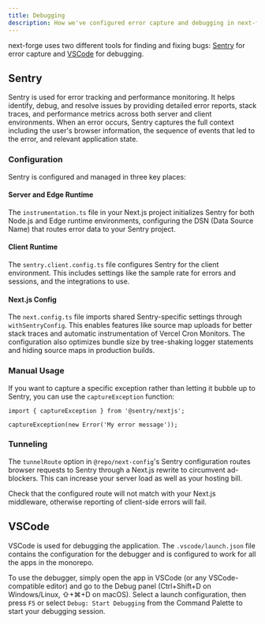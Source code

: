 ```yaml
---
title: Debugging
description: How we've configured error capture and debugging in next-forge.
---
```


next-forge uses two different tools for finding and fixing bugs: [Sentry](https://sentry.io/) for error capture and [VSCode](https://code.visualstudio.com/) for debugging.

## Sentry

Sentry is used for error tracking and performance monitoring. It helps identify, debug, and resolve issues by providing detailed error reports, stack traces, and performance metrics across both server and client environments. When an error occurs, Sentry captures the full context including the user's browser information, the sequence of events that led to the error, and relevant application state.

### Configuration

Sentry is configured and managed in three key places:

#### Server and Edge Runtime

The `instrumentation.ts` file in your Next.js project initializes Sentry for both Node.js and Edge runtime environments, configuring the DSN (Data Source Name) that routes error data to your Sentry project.

#### Client Runtime

The `sentry.client.config.ts` file configures Sentry for the client environment. This includes settings like the sample rate for errors and sessions, and the integrations to use.

#### Next.js Config

The `next.config.ts` file imports shared Sentry-specific settings through `withSentryConfig`. This enables features like source map uploads for better stack traces and automatic instrumentation of Vercel Cron Monitors. The configuration also optimizes bundle size by tree-shaking logger statements and hiding source maps in production builds.

### Manual Usage

If you want to capture a specific exception rather than letting it bubble up to Sentry, you can use the `captureException` function:

```tsx title="page.tsx"
import { captureException } from '@sentry/nextjs';

captureException(new Error('My error message'));
```

### Tunneling

The `tunnelRoute` option in `@repo/next-config`'s Sentry configuration routes browser requests to Sentry through a Next.js rewrite to circumvent ad-blockers. This can increase your server load as well as your hosting bill.

<Callout type="warning">
  Check that the configured route will not match with your Next.js middleware, otherwise reporting of client-side errors will fail.
</Callout>

## VSCode

VSCode is used for debugging the application. The `.vscode/launch.json` file contains the configuration for the debugger and is configured to work for all the apps in the monorepo.

To use the debugger, simply open the app in VSCode (or any VSCode-compatible editor) and go to the Debug panel (Ctrl+Shift+D on Windows/Linux, ⇧+⌘+D on macOS). Select a launch configuration, then press `F5` or select `Debug: Start Debugging` from the Command Palette to start your debugging session.
